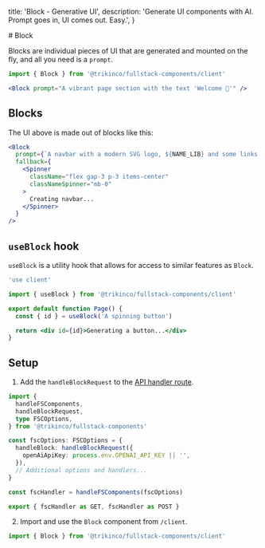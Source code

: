 
  title: 'Block - Generative UI',
  description:
    'Generate UI components with AI. Prompt goes in, UI comes out. Easy.',
}

<Prose className="mb-6">
# Block

Blocks are individual pieces of UI that are generated and mounted on the fly, and all you need is a `prompt`.

```jsx
import { Block } from '@trikinco/fullstack-components/client'
```

```jsx
<Block prompt="A vibrant page section with the text 'Welcome 👋'" />
```

</Prose>

<Blocks />

<Prose className="mt-6">

## Blocks

The UI above is made out of blocks like this:

```jsx
<Block
  prompt={`A navbar with a modern SVG logo, ${NAME_LIB} and some links. Dark bg, light text.`}
  fallback={
    <Spinner
      className="flex gap-3 p-3 items-center"
      classNameSpinner="mb-0"
    >
      Creating navbar...
    </Spinner>
  }
/>
```

<Prose className="mt-6">

## `useBlock` hook

`useBlock` is a utility hook that allows for access to similar features as `Block`.

```jsx
'use client'

import { useBlock } from '@trikinco/fullstack-components/client'

export default function Page() {
  const { id } = useBlock('A spinning button')

  return <div id={id}>Generating a button...</div>
}
```

</Prose>

## Setup

1. Add the `handleBlockRequest` to the [API handler route](/docs/get-started/#setup).

```ts title="app/api/fsutils/[...fscomponents]/route.ts"
import {
  handleFSComponents,
  handleBlockRequest,
  type FSCOptions,
} from '@trikinco/fullstack-components'

const fscOptions: FSCOptions = {
  handleBlock: handleBlockRequest({
    openAiApiKey: process.env.OPENAI_API_KEY || '',
  }),
  // Additional options and handlers...
}

const fscHandler = handleFSComponents(fscOptions)

export { fscHandler as GET, fscHandler as POST }
```

2. Import and use the `Block` component from `/client`.

```jsx
import { Block } from '@trikinco/fullstack-components/client'
```

</Prose>
